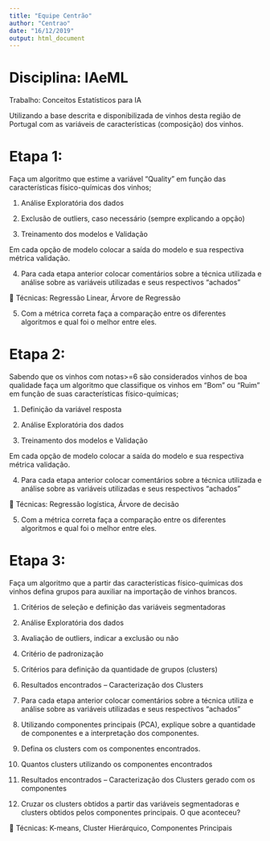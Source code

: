 ---
title: "Equipe Centrão"
author: "Centrao"
date: "16/12/2019"
output: html_document
---

# Disciplina: IAeML

Trabalho: Conceitos Estatísticos para IA

Utilizando a base descrita e disponibilizada de vinhos desta região de Portugal com as variáveis de características (composição) dos vinhos.

# Etapa 1:

Faça um algoritmo que estime a variável “Quality” em função das características físico-químicas dos vinhos;

1.	Análise Exploratória dos dados

2.	Exclusão de outliers, caso necessário (sempre explicando a opção)

3.	Treinamento dos modelos e Validação 

Em cada opção de modelo colocar a saída do modelo e sua respectiva métrica validação.

4.	Para cada etapa anterior colocar comentários sobre a técnica utilizada e análise sobre as variáveis utilizadas e seus respectivos “achados”  

	Técnicas: Regressão Linear, Árvore de Regressão

5.	Com a métrica correta faça a comparação entre os diferentes algoritmos e qual foi o melhor entre eles.


# Etapa 2:
 
Sabendo que os vinhos com notas>=6 são considerados vinhos de boa qualidade faça um algoritmo que classifique os vinhos em “Bom” ou “Ruim” em função de suas características físico-químicas;

1.	Definição da variável resposta

2.	Análise Exploratória dos dados

3.	Treinamento dos modelos e Validação 

Em cada opção de modelo colocar a saída do modelo e sua respectiva métrica validação.

4.	Para cada etapa anterior colocar comentários sobre a técnica utilizada e análise sobre as variáveis utilizadas e seus respectivos “achados"

	Técnicas: Regressão logística, Árvore de decisão 

5.	Com a métrica correta faça a comparação entre os diferentes algoritmos e qual foi o melhor entre eles.

# Etapa 3:

Faça um algoritmo que a partir das características físico-químicas dos vinhos defina grupos para auxiliar na importação de vinhos brancos.

1.	Critérios de seleção e definição das variáveis segmentadoras

2.	Análise Exploratória dos dados

3.	Avaliação de outliers, indicar a exclusão ou não

4.	Critério de padronização

5.	Critérios para definição da quantidade de grupos (clusters)

6.	Resultados encontrados – Caracterização dos Clusters

7.	Para cada etapa anterior colocar comentários sobre a técnica utiliza e análise sobre as variáveis utilizadas e seus respectivos “achados”  

8.	Utilizando componentes principais (PCA), explique sobre a quantidade de componentes e a interpretação dos componentes.

9.	Defina os clusters com os componentes encontrados.

10.	Quantos clusters utilizando os componentes encontrados

11.	Resultados encontrados – Caracterização dos Clusters gerado com os componentes

12.	Cruzar os clusters obtidos a partir das variáveis segmentadoras e clusters obtidos pelos componentes principais. O que aconteceu?

	Técnicas: K-means, Cluster Hierárquico, Componentes Principais
